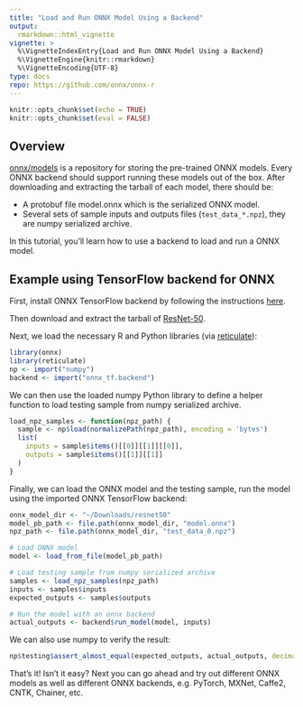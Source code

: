 ```yaml
---
title: "Load and Run ONNX Model Using a Backend"
output: 
  rmarkdown::html_vignette
vignette: >
  %\VignetteIndexEntry{Load and Run ONNX Model Using a Backend}
  %\VignetteEngine{knitr::rmarkdown}
  %\VignetteEncoding{UTF-8}
type: docs
repo: https://github.com/onnx/onnx-r
---
```



```r
knitr::opts_chunk$set(echo = TRUE)
knitr::opts_chunk$set(eval = FALSE)
```


## Overview

[onnx/models](https://github.com/onnx/models) is a repository for storing the pre-trained ONNX models. Every ONNX backend should support running these models out of the box. After downloading and extracting the tarball of each model, there should be:

* A protobuf file model.onnx which is the serialized ONNX model.
* Several sets of sample inputs and outputs files (`test_data_*.npz`), they are numpy serialized archive.

In this tutorial, you'll learn how to use a backend to load and run a ONNX model.

## Example using TensorFlow backend for ONNX

First, install ONNX TensorFlow backend by following the instructions [here](https://github.com/onnx/onnx-tensorflow). 

Then download and extract the tarball of [ResNet-50](https://github.com/onnx/models/tree/master/resnet50).

Next, we load the necessary R and Python libraries (via [reticulate](https://rstudio.github.io/reticulate/)):

```r
library(onnx)
library(reticulate)
np <- import("numpy")
backend <- import("onnx_tf.backend")
```

We can then use the loaded numpy Python library to define a helper function to load testing sample from numpy serialized archive.

```r
load_npz_samples <- function(npz_path) {
  sample <- np$load(normalizePath(npz_path), encoding = 'bytes')
  list(
    inputs = sample$items()[[0]][[1]][[0]],
    outputs = sample$items()[[1]][[1]]
  )
}
```

Finally, we can load the ONNX model and the testing sample, run the model using the imported ONNX TensorFlow backend:

```r
onnx_model_dir <- "~/Downloads/resnet50"
model_pb_path <- file.path(onnx_model_dir, "model.onnx")
npz_path <- file.path(onnx_model_dir, "test_data_0.npz")

# Load ONNX model
model <- load_from_file(model_pb_path)

# Load testing sample from numpy serialized archive
samples <- load_npz_samples(npz_path)
inputs <- samples$inputs
expected_outputs <- samples$outputs

# Run the model with an onnx backend
actual_outputs <- backend$run_model(model, inputs)
```

We can also use numpy to verify the result:

```r
np$testing$assert_almost_equal(expected_outputs, actual_outputs, decimal = 6)
```

That's it! Isn't it easy? Next you can go ahead and try out different ONNX models as well as different ONNX backends, e.g. PyTorch, MXNet, Caffe2, CNTK, Chainer, etc.
